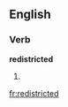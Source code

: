 ==English==

===Verb===
'''redistricted'''

# {{present participle of|[[redistrict]]}}

[[fr:redistricted]]